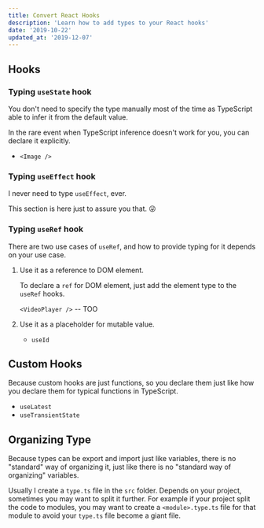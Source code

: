 ```yaml
---
title: Convert React Hooks
description: 'Learn how to add types to your React hooks'
date: '2019-10-22'
updated_at: '2019-12-07'
---
```


## Hooks

### Typing `useState` hook

You don't need to specify the type manually most of the time as TypeScript able to infer it from the default value.

In the rare event when TypeScript inference doesn't work for you, you can declare it explicitly.

- `<Image />`

### Typing `useEffect` hook

I never need to type `useEffect`, ever.

This section is here just to assure you that. 😜

### Typing `useRef` hook

There are two use cases of `useRef`, and how to provide typing for it depends on your use case.

1. Use it as a reference to DOM element.

   To declare a `ref` for DOM element, just add the element type to the `useRef` hooks.

   `<VideoPlayer />` -- TOO

1. Use it as a placeholder for mutable value.

   - `useId`

## Custom Hooks

Because custom hooks are just functions, so you declare them just like how you declare them for typical functions in TypeScript.

- `useLatest`
- `useTransientState`

## Organizing Type

Because types can be export and import just like variables, there is no "standard" way of organizing it, just like there is no "standard way of organizing" variables.

Usually I create a `type.ts` file in the `src` folder. Depends on your project, sometimes you may want to split it further. For example if your project split the code to modules, you may want to create a `<module>.type.ts` file for that module to avoid your `type.ts` file become a giant file.
